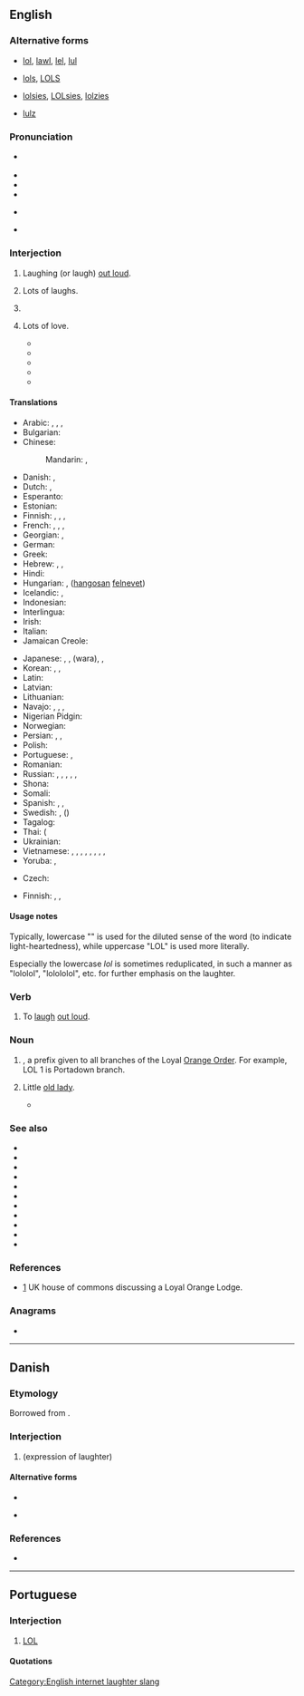 {{also|lol|Lol|LoL|-lol}}
==English==
{{wikipedia}}
{{wikipedia|Loyal Orange Lodge}}

===Alternative forms===
* {{qualifier|laughing out loud}} [[lol]], [[lawl]], [[lel]], [[lul]]
* {{qualifier|lots of laughs}} [[lols]], [[LOLS]]
* {{qualifier|light-heartedness}} [[lolsies]], [[LOLsies]], [[lolzies]]
* {{qualifier|?}} [[lulz]]

===Pronunciation===
* {{a|UK}} {{IPA|en|/ɛl.əuˈɛl/|/lɔːl/|/lɒl/}}
* {{audio|en|LL-Q1860 (eng)-Vealhurl-LOL.wav|Audio (Southern England)}}
* {{audio|en|LL-Q1860 (eng)-Vealhurl-LOL2.wav|Audio (Southern England)}}
* {{audio|en|LL-Q1860 (eng)-Vealhurl-LOL3.wav|Audio (Southern England)}}
* {{a|US|Canada}} {{IPA|en|/ɛl.oʊˈɛl/|/lɔl/|/lɑl/|/loʊl/|/lol/}}
* {{rhymes|en|ɛl|s1=3|ɔːl|s2=1|ɒl|s3=1}}

===Interjection===
{{en-interj}}

# {{lb|en|Internet slang|text messaging}} Laughing (or laugh) [[out loud]].
# {{lb|en|Internet slang|text messaging}} Lots of laughs. {{qualifier|occasionally used}}
# {{lb|en|Internet slang|text messaging|by dilution}} {{non-gloss definition|Indicates [[light-hearted]]ness or amusement, or that the accompanying statement is not intended as [[serious]].}}
# {{lb|en|letter-writing|dated}} Lots of love.
#* {{quote-newsgroup|en|date=11/29/02|author=Me Here|title=Latest Rugby Poll.|newsgroup=nz.general|passage=SHEESH !!!! ¶ LOL (Laugh out loud) &&&& ¶ '''LOL''' (Lots of love, coz I'm a sharing caring kinda gal) ¶ Nikki}}
#* {{quote-book|en|year=2007|title=Through the Children's Gate |author=Adam Gopnik  |page= |ISBN=174328618X |passage=Explaining how much I hated being away from him for another weekend, how I had to do it to pay for his school, for our life. Heartfelt, heart-full, I signed it "'''LOL''', Dad.". Then a pause. And I see appearing on my screen these words. "Dad: what exactly do you think LOL means?" "Lots of Love, obviously," I replied. }}
#* {{quote-book|en|year=2010|title=Box of Chocolates: Piece from My Heart
|author=Keturah Wasler  |page=20 |ISBN=0557121361 |passage=''The answer is in Job 40:7 to the end of the chapter, and 2 tim 2:11 thru 2:21. '''LOL''', Dad'' Miscommunication: I was thinking he was laughing he didn't tell that was not true. An on-looker said he may mean lots of love. I asked and he didn't answer but he hugged me the next time he saw me for two seconds. Progress not perfection.  }}
#* {{quote-book|en|year=2011|title=Found in Translation  |author=Rhonda K. Kindig  |page=105 |ISBN=1449717462 |passage=John 21:15, 16,17 Back in the fifties, when I used to write childish letters in long-hand to my grandmothers, I would delight in closing with '''LOL''', by which I intended the sentiment "Lots of Love"! This was followed by "XOXOXOXO", which, of course, was hugs and kisses.  }}
#* {{quote-journal|en|date=May 28, 2014| work=The Guardian |title=25 years of LOL – the good and bad bits |url=https://www.theguardian.com/technology/2014/may/28/25-years-lol-good-bad-bits |volume= |number= |author=Stuart Heritage|passage=One of the most famous examples of this misunderstanding came to prominence three years ago, thanks to a screengrab of this text message sent by a mother to her son: "Your great aunt just passed away. '''LOL'''".}}

====Translations====
{{trans-top|expression of laughter}}
* Arabic: {{t|ar|هَهَه}}, {{t|ar|خُخُخ}}, {{t|ar|هَاهَا}}, {{t|ar|لُول}}
* Bulgarian: {{t|bg|бгггггг}}
* Chinese:
*: Mandarin: {{t+|cmn|233}}  {{qualifier|chiefly mainland China}}, {{t|cmn|哈哈哈}}
* Danish: {{t+|da|LOL}}, {{t|da|lol}}
* Dutch: {{t+|nl|lol}}, {{t+|nl|LOL}}
* Esperanto: {{t|eo|mdr}}
* Estonian: {{t|et|irw}}
* Finnish: {{t+|fi|lol}}, {{t+|fi|reps}}, {{t|fi|naur}}, {{t|fi|[[huutis]]ta}}
* French: {{t+|fr|mdr}}, {{t+|fr|lol}}, {{t+|fr|ptdr}}, {{t|fr|cqcd}} {{qualifier|Canada}}
* Georgian: {{t|ka|ლოლ|sc=Geor}}, {{t|ka|lol|sc=Geor}}
* German: {{t+|de|lol}}
* Greek: {{t+|el|λολ}}
* Hebrew: {{t+|he|לול|tr=lol}}, {{t|he|ההה}}, {{t+|he|חחח}}
* Hindi: {{t|hi|LOL}}
* Hungarian: {{t|hu|lol}}, {{t|hu|hfn}} ([[hangos|hangosan]] [[nevet|felnevet]])
* Icelandic: {{t|is|lol}}, {{t|is|híhí}}
* Indonesian: {{t+|id|wkwkwk}}
* Interlingua: {{t|ia|lol}}
* Irish: {{t|ga|GOA}}
* Italian: {{t|it|lol}}
* Jamaican Creole: {{t|jam|DWL}}
{{trans-mid}}
* Japanese: {{t+|ja|w}}, {{t|ja|www}}, {{t|ja|ワラ}} (wara), {{t+|ja|笑|tr=わらい, warai, しょう, shō, わら, wara, かっこ わらい, kakkowarai, かっこ しょう, kakkoshō, かっこ わら, kakkowara|alt=（笑）|sc=Jpan}}, {{t+|ja|草|tr=kusa}}
* Korean: {{t+|ko|ㅋㅋ}}, {{t+|ko|ㅋ}}, {{t|ko|ㅎㅎ}}
* Latin: {{t|la|corrideō}}
* Latvian: {{t|lv|ha ha}}
* Lithuanian: {{t|lt|cha cha cha}}
* Navajo: {{t|nv|dloh}}, {{t|nv|ayóo íítsʼaʼgo anáshdloh}}, {{t|nv|AIA}}, {{t|nv|dagó anáshdlohgo shitłʼaaʼ nʼdiiltsʼid}}
* Nigerian Pidgin: {{t|pcm|lwkmd}}
* Norwegian: {{t|no|lol}}
* Persian: {{t|fa|خخخ|tr=khekhekhe}}, {{t|fa|ههه|tr=hahah}}, {{t|fa|mkm}} {{qualifier|Afghanistan}}
* Polish: {{t+|pl|lol}}
* Portuguese: {{t+|pt|rs}}, {{t+|pt|kkk}}
* Romanian: {{t|ro|lol}}
* Russian: {{t+|ru|лол}}, {{t+|ru|ржать|alt=ржёт}} <!-- (he's/she's) laughing (neighing) -->, {{t+|ru|Ы}}, {{t+|ru|ржунимагу́}} <!-- ржу не могу - (I'm) laughing (neighing) can't (stop) -->, {{t|ru|испацту́ла}} <!-- из-под стула - from under the chair -->, {{t|ru|пацтало́м}} <!-- под столом under the table --> {{qualifier|most expressions are in "padonki" style, deliberately distorted spellings}}
* Shona: {{t|sn|kkkk}}
* Somali: {{t|so|kkkk}}
* Spanish: {{t|es|lol}}, {{t|es|reva}}, {{t|es|jajajá}}
* Swedish: {{t+|sv|lol}}, {{t+|sv|asg}} ({{t+|sv|asgarva}})
* Tagalog: {{t|tl|jejeje}}
* Thai: {{t+|th|555}} ({{t+|th|ห้า|alt=ห้าๆๆ|tr=hâa-hâa-hâa}}
* Ukrainian: {{t|uk|бгггггг}}
* Vietnamese: {{t|vi|vl}}, {{t|vi|vãi LOL}}, {{t|vi|VCL}}, {{t|vi|VKL}}, {{t|vi|hj hj}}, {{t|vi|hihihi}}, {{t|vi|kekeke}}, {{t|vi|kakaka}}, {{t|vi|kk}}
* Yoruba: {{t|yo|ẹ̀rín kèékèé}}, {{t|yo|ẹ̀rín kk}}
{{trans-bottom}}

{{trans-top|denotes light-heartedness or unseriousness}}
* Czech: {{t|cs|lol}}
{{trans-mid}}
* Finnish: {{t+|fi|lol}}, {{t|fi|naur}}, {{t+|fi|reps}}
{{trans-bottom}}

====Usage notes====
Typically, lowercase "{{l|en|lol}}" is used for the diluted sense of the word (to indicate light-heartedness), while uppercase "LOL" is used more literally.

Especially the lowercase ''lol'' is sometimes reduplicated, in such a manner as "lololol", "lolololol", etc. for further emphasis on the laughter.

===Verb===
{{en-verb|past2=LOLd|past3=LOL'd}}

# {{lb|en|internet slang|text messaging}} To [[laugh]] [[out loud]].

===Noun===
{{en-noun}}

# {{lb|en|US|British commonwealth|Ireland}} {{w|Loyal Orange Lodge}}, a prefix given to all branches of the Loyal [[Orange Order]]. For example, LOL 1 is Portadown branch.
# {{lb|en|informal|sometimes|pejorative}} Little [[old lady]].
#* {{quote-book|en |year=2018|title=To Obama, With love, joy, hate and despair|author=Jeanne Marie Laskas|page=29|ISBN=9781408894514|passage=Then he started with his '''LOLs'''. The Little Old Ladies who needed help with daily chores.}}

===See also===
* {{l|en|IPML}}
* {{l|en|lawl}}
* {{l|en|LMAO}}
* {{l|en|LOL in NAD}}
* {{l|en|LOLWUT}}
* {{l|en|LOLZ}}
* {{l|en|lulz}}
* {{l|en|ROFL}}
* {{l|en|ROTFL}}
* {{l|en|ROFLMAO}}
* {{l|en|ROTFLMAO}}

===References===
* [http://www.publications.parliament.uk/pa/cm200304/cmhansrd/vo041118/text/41118w21.htm] UK house of commons discussing a Loyal Orange Lodge.

===Anagrams===
* {{anagrams|en|a=llo|LLO|OLL}}

[[Category:English internet laughter slang]]

----

==Danish==
{{wikipedia|lang=da}}

===Etymology===
Borrowed from {{bor|da|en|LOL}}.

===Interjection===
{{da-interj}}

# {{lb|da|Internet slang|text messaging}} {{l|en|LOL}} (expression of laughter)

====Alternative forms====
* {{l|da|lol}}
* {{l|da|lål}} {{q|rare}}

===References===
* {{R:DDO}}

----

==Portuguese==

===Interjection===
{{head|pt|interjection}}

# {{lb|pt|internet slang|text messaging}} [[LOL]]

====Quotations====
{{seeCites|pt}}
